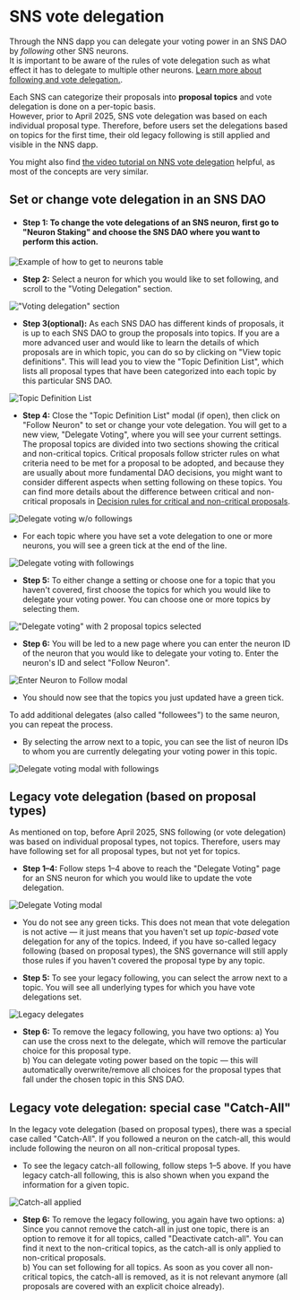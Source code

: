 # SNS vote delegation

Through the NNS dapp you can delegate your voting power in an SNS DAO by _following_ other SNS neurons.  
It is important to be aware of the rules of vote delegation such as what effect it has to delegate to multiple other neurons. [Learn more about following and vote delegation.](https://learn.internetcomputer.org/hc/en-us/articles/34084687583252-Neurons).

Each SNS can categorize their proposals into **proposal topics** and vote delegation is done on a per-topic basis.  
However, prior to April 2025, SNS vote delegation was based on each individual proposal type. Therefore, before users set the delegations based on topics for the first time, their old legacy following is still applied and visible in the NNS dapp. 

You might also find [the video tutorial on NNS vote delegation](https://www.youtube.com/watch?v=6BznC9p3w8w&list=PLuhDt1vhGcrclxfmztDd6OKE80dnrFmG6&index=5) helpful, as most of the concepts are very similar.

## Set or change vote delegation in an SNS DAO

- #### Step 1: To change the vote delegations of an SNS neuron, first go to "Neuron Staking" and choose the SNS DAO where you want to perform this action. 

![Example of how to get to neurons table](../../_attachments/sns_topic_following_how_to_get_to_neurons_table.png)

- **Step 2:** Select a neuron for which you would like to set following, and scroll to the "Voting Delegation" section.

!["Voting delegation" section](../../_attachments/sns_topic_following_a_neuron_and_the_section_vote_delegation.png)

- **Step 3(optional):** As each SNS DAO has different kinds of proposals, it is up to each SNS DAO to group the proposals into topics. If you are a more advanced user and would like to learn the details of which proposals are in which topic, you can do so by clicking on "View topic definitions". This will lead you to view the "Topic Definition List", which lists all proposal types that have been categorized into each topic by this particular SNS DAO.

![Topic Definition List](../../_attachments/sns_topic_following_topic_definition_list.png)

- **Step 4:** Close the "Topic Definition List" modal (if open), then click on "Follow Neuron" to set or change your vote delegation. You will get to a new view, "Delegate Voting", where you will see your current settings. The proposal topics are divided into two sections showing the critical and non-critical topics. Critical proposals follow stricter rules on what criteria need to be met for a proposal to be adopted, and because they are usually about more fundamental DAO decisions, you might want to consider different aspects when setting following on these topics. You can find more details about the difference between critical and non-critical proposals in [Decision rules for critical and non-critical proposals](https://learn.internetcomputer.org/hc/en-us/articles/34146571133204-Proposals#h_01JJ75Z3FKG8Q9TE470AFBJ4VC).

![Delegate voting w/o followings](../../_attachments/sns_topic_following_delegate_voting_with_no_ticks.png)

* For each topic where you have set a vote delegation to one or more neurons, you will see a green tick at the end of the line.

![Delegate voting with followings](../../_attachments/sns_topic_following_delegate_voting_collapsed.png)

- **Step 5:** To either change a setting or choose one for a topic that you haven't covered, first choose the topics for which you would like to delegate your voting power. You can choose one or more topics by selecting them.

!["Delegate voting" with 2 proposal topics selected](../../_attachments/sns_topic_following_delegate_voting_with_no_ticks.png)

- **Step 6:** You will be led to a new page where you can enter the neuron ID of the neuron that you would like to delegate your voting to. Enter the neuron's ID and select "Follow Neuron".

![Enter Neuron to Follow modal](../../_attachments/sns_topic_following_enter_neuron_to_follow.png)

* You should now see that the topics you just updated have a green tick. 

To add additional delegates (also called "followees") to the same neuron, you can repeat the process. 

* By selecting the arrow next to a topic, you can see the list of neuron IDs to whom you are currently delegating your voting power in this topic.

![Delegate voting modal with followings](../../_attachments/sns_topic_following_delegate_voting_with_current_delegates.png)

## Legacy vote delegation (based on proposal types)

As mentioned on top, before April 2025, SNS following (or vote delegation) was based on individual proposal types, not topics. Therefore, users may have following set for all proposal types, but not yet for topics.

- **Step 1–4:** Follow steps 1–4 above to reach the "Delegate Voting" page for an SNS neuron for which you would like to update the vote delegation.

![Delegate Voting modal](../../_attachments/sns_topic_following_delegate_voting_empty.png)

* You do not see any green ticks. This does not mean that vote delegation is not active — it just means that you haven't set up _topic-based_ vote delegation for any of the topics. Indeed, if you have so-called legacy following (based on proposal types), the SNS governance will still apply those rules if you haven't covered the proposal type by any topic.

- **Step 5:** To see your legacy following, you can select the arrow next to a topic. You will see all underlying types for which you have vote delegations set.

![Legacy delegates](../../_attachments/sns_topic_following_topic_with_underlying_choices.png)

- **Step 6:** To remove the legacy following, you have two options:
a) You can use the cross next to the delegate, which will remove the particular choice for this proposal type.  
b) You can delegate voting power based on the topic — this will automatically overwrite/remove all choices for the proposal types that fall under the chosen topic in this SNS DAO. 

## Legacy vote delegation: special case "Catch-All"

In the legacy vote delegation (based on proposal types), there was a special case called "Catch-All". If you followed a neuron on the catch-all, this would include following the neuron on all non-critical proposal types. 

* To see the legacy catch-all following, follow steps 1–5 above. If you have legacy catch-all following, this is also shown when you expand the information for a given topic.

![Catch-all applied](../../_attachments/sns_topic_following_shows_catch_all_applied.png)

- **Step 6:** To remove the legacy following, you again have two options:
  a) Since you cannot remove the catch-all in just one topic, there is an option to remove it for all topics, called "Deactivate catch-all". You can find it next to the non-critical topics, as the catch-all is only applied to non-critical proposals.  
  b) You can set following for all topics. As soon as you cover all non-critical topics, the catch-all is removed, as it is not relevant anymore (all proposals are covered with an explicit choice already).  